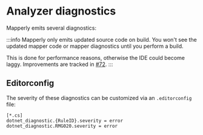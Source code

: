 
# Analyzer diagnostics

Mapperly emits several diagnostics:

<AnalyzerRules></AnalyzerRules>

:::info
Mapperly only emits updated source code on build.
You won't see the updated mapper code or mapper diagnostics until you perform a build.

This is done for performance reasons,
otherwise the IDE could become laggy.
Improvements are tracked in [#72](https://github.com/riok/mapperly/issues/72).
:::

## Editorconfig

The severity of these diagnostics can be customized via an `.editorconfig` file:

```editorconfig title=".editorconfig"
[*.cs]
dotnet_diagnostic.{RuleID}.severity = error
dotnet_diagnostic.RMG020.severity = error
```
